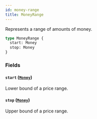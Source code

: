 ```yaml
---
id: money-range
title: MoneyRange
---
```


Represents a range of amounts of money.

```graphql
type MoneyRange {
  start: Money
  stop: Money
}
```

### Fields

#### `start` ([`Money`](/api-reference/objects/money.mdx))

Lower bound of a price range.

#### `stop` ([`Money`](/api-reference/objects/money.mdx))

Upper bound of a price range.
